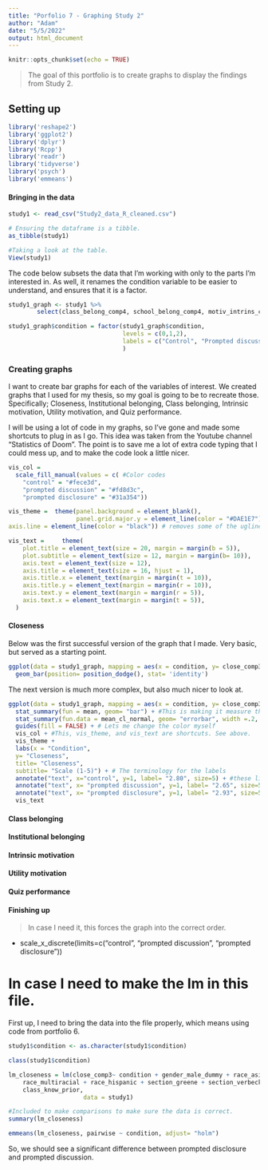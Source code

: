 ```yaml
---
title: "Porfolio 7 - Graphing Study 2"
author: "Adam"
date: "5/5/2022"
output: html_document
---
```


```r
knitr::opts_chunk$set(echo = TRUE)
```

> The goal of this portfolio is to create graphs to display the findings from Study 2.

## Setting up

```r
library('reshape2')
library('ggplot2')
library('dplyr')
library('Rcpp')
library('readr')
library('tidyverse')
library('psych')
library('emmeans')
```

#### Bringing in the data

```r
study1 <- read_csv("Study2_data_R_cleaned.csv")

# Ensuring the dataframe is a tibble.
as_tibble(study1)

#Taking a look at the table.
View(study1)
```

The code below subsets the data that I'm working with only to the parts I'm interested in. As well, it renames the condition variable to be easier to understand, and ensures that it is a factor.

```r
study1_graph <- study1 %>%
        select(class_belong_comp4, school_belong_comp4, motiv_intrins_comp2, motiv_util_comp3, close_comp3, quiz_average,  condition)

study1_graph$condition = factor(study1_graph$condition,
                                levels = c(0,1,2),
                                labels = c("Control", "Prompted discussion", "Prompted disclosure")
                                )
```

### Creating graphs

I want to create bar graphs for each of the variables of interest. We created graphs that I used for my thesis, so my goal is going to be to recreate those. Specifically; Closeness, Institutional belonging, Class belonging, Intrinsic motivation, Utility motivation, and Quiz performance.

I will be using a lot of code in my graphs, so I've gone and made some shortcuts to plug in as I go. This idea was taken from the Youtube channel "Statistics of Doom". The point is to save me a lot of extra code typing that I could mess up, and to make the code look a little nicer.

```r
vis_col =   
  scale_fill_manual(values = c( #Color codes
    "control" = "#fece3d",
    "prompted discussion" = "#fd8d3c",
    "prompted disclosure" = "#31a354"))

vis_theme =  theme(panel.background = element_blank(),
                   panel.grid.major.y = element_line(color = "#DAE1E7"),
axis.line = element_line(color = "black")) # removes some of the ugliness from the graph

vis_text =     theme(
    plot.title = element_text(size = 20, margin = margin(b = 5)),
    plot.subtitle = element_text(size = 12, margin = margin(b= 10)),
    axis.text = element_text(size = 12),
    axis.title = element_text(size = 16, hjust = 1),    
    axis.title.x = element_text(margin = margin(t = 10)),
    axis.title.y = element_text(margin = margin(r = 10)),
    axis.text.y = element_text(margin = margin(r = 5)),
    axis.text.x = element_text(margin = margin(t = 5)),
  )
```


#### Closeness

Below was the first successful version of the graph that I made. Very basic, but served as a starting point.

```r
ggplot(data = study1_graph, mapping = aes(x = condition, y= close_comp3)) +
  geom_bar(position= position_dodge(), stat= 'identity') 
```



The next version is much more complex, but also much nicer to look at.

```r
ggplot(data = study1_graph, mapping = aes(x = condition, y= close_comp3, fill = condition)) + #Fill is starting the color code nonsense
  stat_summary(fun = mean, geom= "bar") + #This is making it measure the mean of y axis
  stat_summary(fun.data = mean_cl_normal, geom= "errorbar", width =.2, inherit.aes = TRUE)+ #mean_cl_normal and geom are making it error bars
  guides(fill = FALSE) + # Lets me change the color myself
  vis_col + #This, vis_theme, and vis_text are shortcuts. See above.
  vis_theme + 
  labs(x = "Condition",
  y= "Closeness",
  title= "Closeness",
  subtitle= "Scale (1-5)") + # The terminology for the labels
  annotate("text", x="control", y=1, label= "2.80", size=5) + #these lines add the means to the graph
  annotate("text", x= "prompted discussion", y=1, label= "2.65", size=5) +
  annotate("text", x= "prompted disclosure", y=1, label= "2.93", size=5) +
  vis_text
```





#### Class belonging



#### Institutional belonging



#### Intrinsic motivation



#### Utility motivation



#### Quiz performance




#### Finishing up

> In case I need it, this forces the graph into the correct order.

+ scale_x_discrete(limits=c("control", "prompted discussion", "prompted disclosure"))


# In case I need to make the lm in this file.
First up, I need to bring the data into the file properly, which means using code from portfolio 6.
```r
study1$condition <- as.character(study1$condition)

class(study1$condition)
```


```r
lm_closeness = lm(close_comp3~ condition + gender_male_dummy + race_asian + race_black + 
    race_multiracial + race_hispanic + section_greene + section_verbecke + section_cameron + know_prior_study + 
    class_know_prior,
                     data = study1)

#Included to make comparisons to make sure the data is correct.
summary(lm_closeness)

```


```r
emmeans(lm_closeness, pairwise ~ condition, adjust= "holm")

```

So, we should see a significant difference between prompted disclosure and prompted discussion.


